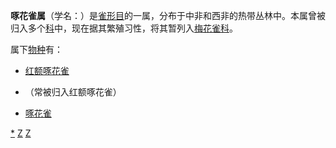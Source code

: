 {{Automatic Taxobox
| taxon = Parmoptila
| authority = {{link-en|约翰·卡辛|John Cassin|Cassin}}, 1859
| image = Redfrontedantpeckerfemale.jpg
| image_caption = Female [[Jameson's_Antpecker|Jameson's Antpecker]] (''Parmoptila jamesoni'')
| familia = [[梅花雀科|梅花雀科]] Estrildidae<small>（另见正文）</small>
| subdivision_ranks = [[物种|种]]
| subdivision = 
''Parmoptila jamesoni''<br/>
''[[红额啄花雀|Parmoptila rubrifrons]]''<br/>
''[[啄花雀|Parmoptila woodhousei]]''
}}

'''啄花雀属'''（学名：{{lang|la|''Parmoptila''}}）是[[雀形目|雀形目]]的一属，分布于中非和西非的热带丛林中。本属曾被归入多个[[科_(生物)|科]]中，现在据其繁殖习性，将其暂列入[[梅花雀科|梅花雀科]]。

属下[[物种|物种]]有：
* [[红额啄花雀|红额啄花雀]] {{lang|la|''Parmoptila rubrifrons''}}
* {{lang|la|''Parmoptila jamesoni''}}（常被归入红额啄花雀）
* [[啄花雀|啄花雀]] {{lang|la|''Parmoptila woodhousei''}}

{{commonscat|Parmoptila}}
{{Taxonbar}}
[[Category:啄花雀属|*]]
[[Category:_梅花雀科|Z]]
[[Category:_1859年描述的分类群|Z]]